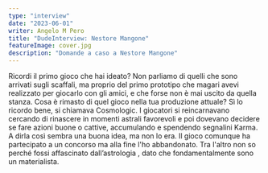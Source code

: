 ```yaml
---
type: "interview"
date: "2023-06-01"
writer: Angelo M Pero
title: "DudeInterview: Nestore Mangone"
featureImage: cover.jpg
description: "Domande a caso a Nestore Mangone"
---
```


<Item type="quesion">
  Ricordi il primo gioco che hai ideato? Non parliamo di quelli che sono
  arrivati sugli scaffali, ma proprio del primo prototipo che magari avevi
  realizzato per giocarlo con gli amici, e che forse non è mai uscito da quella
  stanza. Cosa è rimasto di quel gioco nella tua produzione attuale?
</Item>

<Item type="answer">
  Sì lo ricordo bene, si chiamava Cosmologic. I giocatori si reincarnavano
  cercando di rinascere in momenti astrali favorevoli e poi dovevano decidere se
  fare azioni buone o cattive, accumulando e spendendo segnalini Karma. A dirla
  così sembra una buona idea, ma non lo era. Il gioco comunque ha partecipato a
  un concorso ma alla fine l'ho abbandonato. Tra l'altro non so perché fossi
  affascinato dall’astrologia , dato che fondamentalmente sono un materialista.
</Item>

